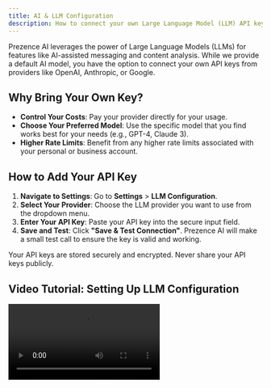 ```yaml
---
title: AI & LLM Configuration
description: How to connect your own Large Language Model (LLM) API keys.
---
```


Prezence AI leverages the power of Large Language Models (LLMs) for features like AI-assisted messaging and content analysis. While we provide a default AI model, you have the option to connect your own API keys from providers like OpenAI, Anthropic, or Google.

## Why Bring Your Own Key?

-   **Control Your Costs**: Pay your provider directly for your usage.
-   **Choose Your Preferred Model**: Use the specific model that you find works best for your needs (e.g., GPT-4, Claude 3).
-   **Higher Rate Limits**: Benefit from any higher rate limits associated with your personal or business account.

## How to Add Your API Key

1.  **Navigate to Settings**: Go to **Settings** > **LLM Configuration**.
2.  **Select Your Provider**: Choose the LLM provider you want to use from the dropdown menu.
3.  **Enter Your API Key**: Paste your API key into the secure input field.
4.  **Save and Test**: Click **"Save & Test Connection"**. Prezence AI will make a small test call to ensure the key is valid and working.

<Warning>
  Your API keys are stored securely and encrypted. Never share your API keys publicly.
</Warning>

## Video Tutorial: Setting Up LLM Configuration

<video src="https://www.loom.com/embed/eb57ee85b1b9418a98fd8dbb1c132da5" />

### Cost-Effective LLM Options

The video demonstrates how to set up your LLM configuration with a focus on cost-effectiveness:

1. **Available LLM Providers**:
   - OpenAI
   - Anthropic
   - Open Router (recommended for cost efficiency)

2. **Why Choose Open Router**:
   - Access to multiple models (including Anthropic, Claude, etc.) through a single API
   - Pay-as-you-go pricing with minimal markup (approximately 6%)
   - Access to more affordable models like Maverick/Llama

3. **Cost Examples**:
   - Using cost-effective models can keep expenses very low (e.g., less than $1/week with regular usage)
   - Pricing comparison: Maverick costs approximately 15¢ per million input tokens and 60¢ per million output tokens
   - More expensive models like Claude might cost roughly 10x more

4. **Getting Started**:
   - Create an account with your preferred provider
   - Generate an API key
   - Add the key to your Prezence AI settings

This configuration allows Prezence AI to use your preferred LLM for lead scoring, message generation, and other AI-powered features.
